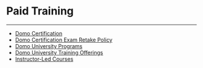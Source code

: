 


Paid Training
=============
***
* [Domo Certification](..\..\article\domo_certification\index.qmd)
* [Domo Certification Exam Retake Policy](..\..\article\domo_certification_exam_retake_policy\index.qmd)
* [Domo University Programs](..\..\article\domo_university_programs\index.qmd)
* [Domo University Training Offerings](..\..\article\domo_university_training_offerings\index.qmd)
* [Instructor-Led Courses](..\..\article\instructorled_courses\index.qmd)
